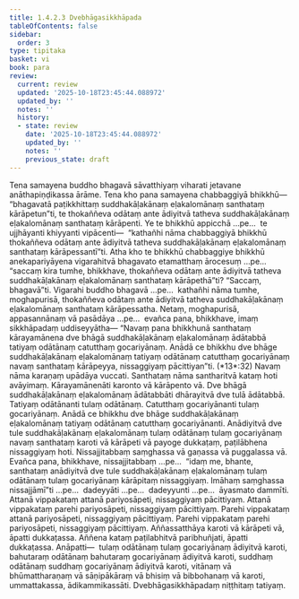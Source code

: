 ```yaml
---
title: 1.4.2.3 Dvebhāgasikkhāpada
tableOfContents: false
sidebar:
  order: 3
type: tipitaka
basket: vi
book: para
review:
  current: review
  updated: '2025-10-18T23:45:44.088972'
  updated_by: ''
  notes: ''
  history:
  - state: review
    date: '2025-10-18T23:45:44.088972'
    updated_by: ''
    notes: ''
    previous_state: draft
---
```



<DynamicBreadcrumb />


<ReviewStatus review={frontmatter.review} showDetails={true} />

<HypothesisAnnotation frontmatter={frontmatter} />

<Division number="552" book="para" e="ch" v="1" p="331">

<Paragraph number="2121" book="para">
Tena samayena buddho bhagavā sāvatthiyaṃ viharati jetavane anāthapiṇḍikassa ārāme. Tena kho pana samayena chabbaggiyā bhikkhū—  “bhagavatā paṭikkhittaṃ suddhakāḷakānaṃ eḷakalomānaṃ santhataṃ kārāpetun”ti, te thokaññeva odātaṃ ante ādiyitvā tatheva suddhakāḷakānaṃ eḷakalomānaṃ santhataṃ kārāpenti. Ye te bhikkhū appicchā …pe…  te ujjhāyanti khiyyanti vipācenti—  “kathañhi nāma chabbaggiyā bhikkhū thokaññeva odātaṃ ante ādiyitvā tatheva suddhakāḷakānaṃ eḷakalomānaṃ santhataṃ kārāpessantī”ti.
</Paragraph>

<Paragraph number="2122" book="para">
Atha kho te bhikkhū chabbaggiye bhikkhū anekapariyāyena vigarahitvā bhagavato etamatthaṃ ārocesuṃ …pe…  “saccaṃ kira tumhe, bhikkhave, thokaññeva odātaṃ ante ādiyitvā tatheva suddhakāḷakānaṃ eḷakalomānaṃ santhataṃ kārāpethā”ti? “Saccaṃ, bhagavā”ti. Vigarahi buddho bhagavā …pe…  kathañhi nāma tumhe, moghapurisā, thokaññeva odātaṃ ante ādiyitvā tatheva suddhakāḷakānaṃ eḷakalomānaṃ santhataṃ kārāpessatha. Netaṃ, moghapurisā, appasannānaṃ vā pasādāya …pe…  evañca pana, bhikkhave, imaṃ sikkhāpadaṃ uddiseyyātha—
</Paragraph>

</Division>
<Division number="553" book="para" e="ch" v="1" p="332">

<Paragraph number="2123" book="para">
<Emphasis>“Navaṃ pana bhikkhunā santhataṃ kārayamānena dve bhāgā suddhakāḷakānaṃ eḷakalomānaṃ ādātabbā tatiyaṃ odātānaṃ catutthaṃ gocariyānaṃ. Anādā ce bhikkhu dve bhāge suddhakāḷakānaṃ eḷakalomānaṃ tatiyaṃ odātānaṃ catutthaṃ gocariyānaṃ navaṃ santhataṃ kārāpeyya, nissaggiyaṃ pācittiyan”</Emphasis>ti. (*13*:<Emphasis>32</Emphasis>)
</Paragraph>

</Division>
<Division number="554" book="para" e="ch" v="1" p="332">

<Paragraph number="2124" book="para">
<Emphasis>Navaṃ</Emphasis> nāma karaṇaṃ upādāya vuccati.
</Paragraph>

<Paragraph number="2125" book="para">
<Emphasis>Santhataṃ</Emphasis> nāma santharitvā kataṃ hoti avāyimaṃ.
</Paragraph>

<Paragraph number="2126" book="para">
<Emphasis>Kārayamānenā</Emphasis>ti karonto vā kārāpento vā.
</Paragraph>

<Paragraph number="2127" book="para">
<Emphasis>Dve bhāgā suddhakāḷakānaṃ eḷakalomānaṃ ādātabbā</Emphasis>ti dhārayitvā dve tulā ādātabbā.
</Paragraph>

<Paragraph number="2128" book="para">
<Emphasis>Tatiyaṃ odātānan</Emphasis>ti tulaṃ odātānaṃ.
</Paragraph>

<Paragraph number="2129" book="para">
<Emphasis>Catutthaṃ gocariyānan</Emphasis>ti tulaṃ gocariyānaṃ.
</Paragraph>

<Paragraph number="2130" book="para">
<Emphasis>Anādā ce bhikkhu dve bhāge suddhakāḷakānaṃ eḷakalomānaṃ tatiyaṃ odātānaṃ catutthaṃ gocariyānan</Emphasis>ti. Anādiyitvā dve tule suddhakāḷakānaṃ eḷakalomānaṃ tulaṃ odātānaṃ tulaṃ gocariyānaṃ navaṃ santhataṃ karoti vā kārāpeti vā payoge dukkaṭaṃ, paṭilābhena nissaggiyaṃ hoti. Nissajjitabbaṃ saṃghassa vā gaṇassa vā puggalassa vā. Evañca pana, bhikkhave, nissajjitabbaṃ …pe…  “idaṃ me, bhante, santhataṃ anādiyitvā dve tule suddhakāḷakānaṃ eḷakalomānaṃ tulaṃ odātānaṃ tulaṃ gocariyānaṃ kārāpitaṃ nissaggiyaṃ. Imāhaṃ saṃghassa nissajjāmī”ti …pe…  dadeyyāti …pe…  dadeyyunti …pe…  āyasmato dammīti.
</Paragraph>

</Division>
<Division number="555" book="para" e="ch" v="1" p="332">

<Paragraph number="2131" book="para">
Attanā vippakataṃ attanā pariyosāpeti, nissaggiyaṃ pācittiyaṃ. Attanā vippakataṃ parehi pariyosāpeti, nissaggiyaṃ pācittiyaṃ. Parehi vippakataṃ attanā pariyosāpeti, nissaggiyaṃ pācittiyaṃ. Parehi vippakataṃ parehi pariyosāpeti, nissaggiyaṃ pācittiyaṃ.
</Paragraph>

<Paragraph number="2132" book="para">
Aññassatthāya karoti vā kārāpeti vā, āpatti dukkaṭassa. Aññena kataṃ paṭilabhitvā paribhuñjati, āpatti dukkaṭassa.
</Paragraph>

</Division>
<Division number="556" book="para" e="ch" v="1" p="333">

<Paragraph number="2133" book="para">
Anāpatti—  tulaṃ odātānaṃ tulaṃ gocariyānaṃ ādiyitvā karoti, bahutaraṃ odātānaṃ bahutaraṃ gocariyānaṃ ādiyitvā karoti, suddhaṃ odātānaṃ suddhaṃ gocariyānaṃ ādiyitvā karoti, vitānaṃ vā bhūmattharaṇaṃ vā sāṇipākāraṃ vā bhisiṃ vā bibbohanaṃ vā karoti, ummattakassa, ādikammikassāti.

</Paragraph>
</Division>

<Paragraph number="2134" type="center" book="para">
Dvebhāgasikkhāpadaṃ niṭṭhitaṃ tatiyaṃ.
</Paragraph>